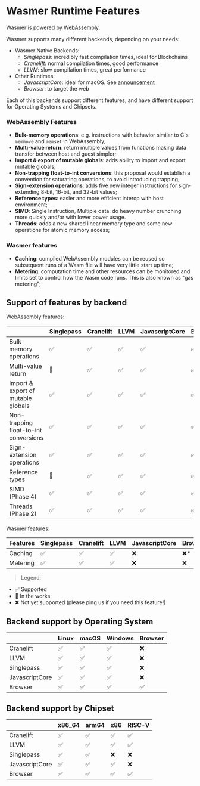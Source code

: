 
# Wasmer Runtime Features

Wasmer is powered by [WebAssembly](https://webassembly.org).

Wasmer supports many different backends, depending on your needs:
* Wasmer Native Backends:
  - _Singlepass_: incredibly fast compilation times, ideal for Blockchains
  - _Cranelift_: normal compilation times, good performance
  - _LLVM_: slow compilation times, great performance
* Other Runtimes:
  - _JavascriptCore_: ideal for macOS. See [announcement](https://wasmer.io/posts/wasmer-3_3-and-javascriptcore)
  - _Browser_: to target the web

Each of this backends support different features, and have different support for Operating Systems and Chipsets.

### WebAssembly Features

  - **Bulk-memory operations**: e.g. instructions with behavior similar to C's `memmove` and `memset` in WebAssembly;
  - **Multi-value return**: return multiple values from functions making data transfer between host and guest simpler;
  - **Import & export of mutable globals**: adds ability to import and export mutable globals;
  - **Non-trapping float-to-int conversions**: this proposal would establish a convention for saturating operations, to avoid introducing trapping;
  - **Sign-extension operations**: adds five new integer instructions for sign-extending 8-bit, 16-bit, and 32-bit values;
  - **Reference types**: easier and more efficient interop with host environment;
  - **SIMD**: Single Instruction, Multiple data: do heavy number crunching more quickly and/or with lower power usage.
  - **Threads**: adds a new shared linear memory type and some new operations for atomic memory access;

### Wasmer features
  - **Caching**: compiled WebAssembly modules can be reused so subsequent runs of a Wasm file will have very little start up time;
  - **Metering**: computation time and other resources can be monitored and limits set to control how the Wasm code runs. This is also known as "gas metering";

## Support of features by backend

WebAssembly features:

|                                       | Singlepass | Cranelift | LLVM | JavascriptCore | Browser |
| ------------------------------------- | ---------- | --------- | ---- | -------------- | ------- |
| Bulk memory operations                | ✅         | ✅        | ✅   | ✅             | ✅      |
| Multi-value return                    | 🔄         | ✅        | ✅   | ✅             | ✅      |
| Import & export of mutable globals    | ✅         | ✅        | ✅   | ✅             | ✅      |
| Non-trapping float-to-int conversions | ✅         | ✅        | ✅   | ✅             | ✅      |
| Sign-extension operations             | ✅         | ✅        | ✅   | ✅             | ✅      |
| Reference types                       | 🔄         | ✅        | ✅   | ✅             | ✅      |
| SIMD (Phase 4)                        | ✅         | ✅        | ✅   | ✅             | ✅      |
| Threads (Phase 2)                     | ✅         | ✅        | ✅   | ✅             | ✅      |

Wasmer features:

| Features | Singlepass | Cranelift | LLVM | JavascriptCore | Browser |
| -------- | ---------- | --------- | ---- | -------------- | ------- |
| Caching  | ✅         | ✅        | ✅   | ❌             | ❌\*    |
| Metering | ✅         | ✅        | ✅   | ❌             | ❌      |

> Legend:

- ✅ Supported
- 🔄 In the works
- ❌ Not yet supported (please ping us if you need this feature!)

## Backend support by Operating System

|                | Linux | macOS | Windows | Browser |
| -------------- | ----- | ----- | ------- | ------- |
| Cranelift      | ✅    | ✅    | ✅      | ❌      |
| LLVM           | ✅    | ✅    | ✅      | ❌      |
| Singlepass     | ✅    | ✅    | ✅      | ❌      |
| JavascriptCore | ✅    | ✅    | ✅      | ❌      |
| Browser        | ✅    | ✅    | ✅      | ✅      |

## Backend support by Chipset

|                | x86_64 | arm64 | x86 | RISC-V |
| -------------- | ------ | ----- | --- | ------ |
| Cranelift      | ✅     | ✅    | ✅  | ✅     |
| LLVM           | ✅     | ✅    | ✅  | ✅     |
| Singlepass     | ✅     | ✅    | ❌  | ❌     |
| JavascriptCore | ✅     | ✅    | ✅  | ❌     |
| Browser        | ✅     | ✅    | ✅  | ✅     |
